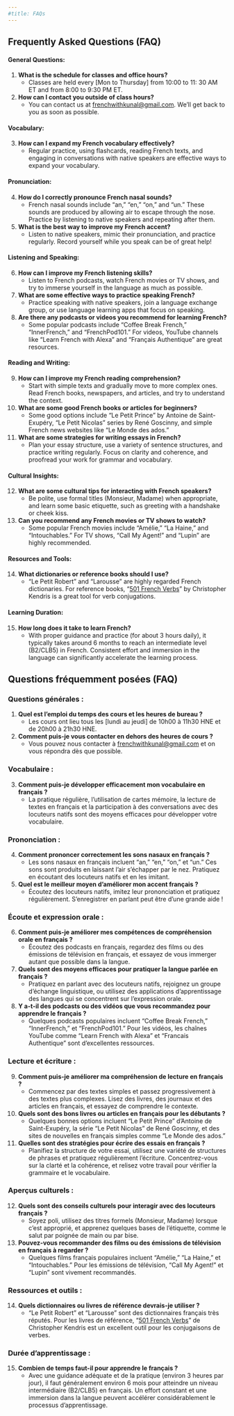 ```yaml
---
#title: FAQs
---
```


::: {.content-visible when-profile="english"}
## Frequently Asked Questions (FAQ)

#### General Questions:

1.  **What is the schedule for classes and office hours?**
    -   Classes are held every \[Mon to Thursday\] from 10:00 to 11: 30 AM ET and from 8:00 to 9:30 PM ET.
2.  **How can I contact you outside of class hours?**
    -   You can contact us at [frenchwithkunal\@gmail.com](mailto:frenchwithkunal@gmail.com). We'll get back to you as soon as possible.

#### Vocabulary:

3.  **How can I expand my French vocabulary effectively?**
    -   Regular practice, using flashcards, reading French texts, and engaging in conversations with native speakers are effective ways to expand your vocabulary.

#### Pronunciation:

4.  **How do I correctly pronounce French nasal sounds?**
    -   French nasal sounds include “an,” “en,” “on,” and “un.” These sounds are produced by allowing air to escape through the nose. Practice by listening to native speakers and repeating after them.
5.  **What is the best way to improve my French accent?**
    -   Listen to native speakers, mimic their pronunciation, and practice regularly. Record yourself while you speak can be of great help!

#### Listening and Speaking:

6.  **How can I improve my French listening skills?**
    -   Listen to French podcasts, watch French movies or TV shows, and try to immerse yourself in the language as much as possible.
7.  **What are some effective ways to practice speaking French?**
    -   Practice speaking with native speakers, join a language exchange group, or use language learning apps that focus on speaking.
8.  **Are there any podcasts or videos you recommend for learning French?**
    -   Some popular podcasts include “Coffee Break French,” “InnerFrench,” and “FrenchPod101.” For videos, YouTube channels like “Learn French with Alexa” and “Français Authentique” are great resources.

#### Reading and Writing:

9.  **How can I improve my French reading comprehension?**
    -   Start with simple texts and gradually move to more complex ones. Read French books, newspapers, and articles, and try to understand the context.
10. **What are some good French books or articles for beginners?**
    -   Some good options include “Le Petit Prince” by Antoine de Saint-Exupéry, “Le Petit Nicolas” series by René Goscinny, and simple French news websites like “Le Monde des ados.”
11. **What are some strategies for writing essays in French?**
    -   Plan your essay structure, use a variety of sentence structures, and practice writing regularly. Focus on clarity and coherence, and proofread your work for grammar and vocabulary.

#### Cultural Insights:

12. **What are some cultural tips for interacting with French speakers?**
    -   Be polite, use formal titles (Monsieur, Madame) when appropriate, and learn some basic etiquette, such as greeting with a handshake or cheek kiss.
13. **Can you recommend any French movies or TV shows to watch?**
    -   Some popular French movies include “Amélie,” “La Haine,” and “Intouchables.” For TV shows, “Call My Agent!” and “Lupin” are highly recommended.

#### Resources and Tools:

14. **What dictionaries or reference books should I use?**
    - “Le Petit Robert” and “Larousse” are highly regarded French dictionaries. For reference books, “[501 French Verbs](https://bpb-us-e1.wpmucdn.com/blogs.uoregon.edu/dist/f/8175/files/2014/06/Kendris_501_French_Verbs_Barrons-13u1653.pdf)” by Christopher Kendris is a great tool for verb conjugations.

#### Learning Duration:
15. **How long does it take to learn French?**
    - With proper guidance and practice (for about 3 hours daily), it typically takes around 6 months to reach an intermediate level (B2/CLB5) in French. Consistent effort and immersion in the language can significantly accelerate the learning process.

:::


::: {.content-visible when-profile="french"}


## Questions fréquemment posées (FAQ) 

### Questions générales :
1. **Quel est l'emploi du temps des cours et les heures de bureau ?**
   - Les cours ont lieu tous les [lundi au jeudi] de 10h00 à 11h30 HNE et de 20h00 à 21h30 HNE.

2. **Comment puis-je vous contacter en dehors des heures de cours ?**
   - Vous pouvez nous contacter à [frenchwithkunal\@gmail.com](mailto:frenchwithkunal@gmail.com) et on vous répondra dès que possible.

### Vocabulaire :

3. **Comment puis-je développer efficacement mon vocabulaire en français ?**
    - La pratique régulière, l'utilisation de cartes mémoire, la lecture de textes en français et la participation à des conversations avec des locuteurs natifs sont des moyens efficaces pour développer votre vocabulaire.

### Prononciation :
4. **Comment prononcer correctement les sons nasaux en français ?**
    - Les sons nasaux en français incluent “an,” “en,” “on,” et “un.” Ces sons sont produits en laissant l'air s'échapper par le nez. Pratiquez en écoutant des locuteurs natifs et en les imitant.

5. **Quel est le meilleur moyen d'améliorer mon accent français ?**
    - Écoutez des locuteurs natifs, imitez leur prononciation et pratiquez régulièrement. S'enregistrer en parlant peut être d'une grande aide !

### Écoute et expression orale :
6. **Comment puis-je améliorer mes compétences de compréhension orale en français ?**
    - Écoutez des podcasts en français, regardez des films ou des émissions de télévision en français, et essayez de vous immerger autant que possible dans la langue.

7. **Quels sont des moyens efficaces pour pratiquer la langue parlée en français ?**
    - Pratiquez en parlant avec des locuteurs natifs, rejoignez un groupe d'échange linguistique, ou utilisez des applications d'apprentissage des langues qui se concentrent sur l'expression orale.

8. **Y a-t-il des podcasts ou des vidéos que vous recommandez pour apprendre le français ?**
    - Quelques podcasts populaires incluent “Coffee Break French,” “InnerFrench,” et “FrenchPod101.” Pour les vidéos, les chaînes YouTube comme “Learn French with Alexa” et “Francais Authentique” sont d'excellentes ressources.

### Lecture et écriture :
9. **Comment puis-je améliorer ma compréhension de lecture en français ?**
    - Commencez par des textes simples et passez progressivement à des textes plus complexes. Lisez des livres, des journaux et des articles en français, et essayez de comprendre le contexte.

10. **Quels sont des bons livres ou articles en français pour les débutants ?**
    - Quelques bonnes options incluent “Le Petit Prince” d'Antoine de Saint-Exupéry, la série “Le Petit Nicolas” de René Goscinny, et des sites de nouvelles en français simples comme “Le Monde des ados.”

11. **Quelles sont des stratégies pour écrire des essais en français ?**
    - Planifiez la structure de votre essai, utilisez une variété de structures de phrases et pratiquez régulièrement l'écriture. Concentrez-vous sur la clarté et la cohérence, et relisez votre travail pour vérifier la grammaire et le vocabulaire.

### Aperçus culturels :
12. **Quels sont des conseils culturels pour interagir avec des locuteurs français ?**
    - Soyez poli, utilisez des titres formels (Monsieur, Madame) lorsque c'est approprié, et apprenez quelques bases de l'étiquette, comme le salut par poignée de main ou par bise.

13. **Pouvez-vous recommander des films ou des émissions de télévision en français à regarder ?**
    - Quelques films français populaires incluent “Amélie,” “La Haine,” et “Intouchables.” Pour les émissions de télévision, “Call My Agent!” et “Lupin” sont vivement recommandés.

### Ressources et outils :
14. **Quels dictionnaires ou livres de référence devrais-je utiliser ?**
    - “Le Petit Robert” et “Larousse” sont des dictionnaires français très réputés. Pour les livres de référence, “[501 French Verbs](https://bpb-us-e1.wpmucdn.com/blogs.uoregon.edu/dist/f/8175/files/2014/06/Kendris_501_French_Verbs_Barrons-13u1653.pdf)” de Christopher Kendris est un excellent outil pour les conjugaisons de verbes.

### Durée d'apprentissage :
15. **Combien de temps faut-il pour apprendre le français ?**
    - Avec une guidance adéquate et de la pratique (environ 3 heures par jour), il faut généralement environ 6 mois pour atteindre un niveau intermédiaire (B2/CLB5) en français. Un effort constant et une immersion dans la langue peuvent accélérer considérablement le processus d'apprentissage.

:::

